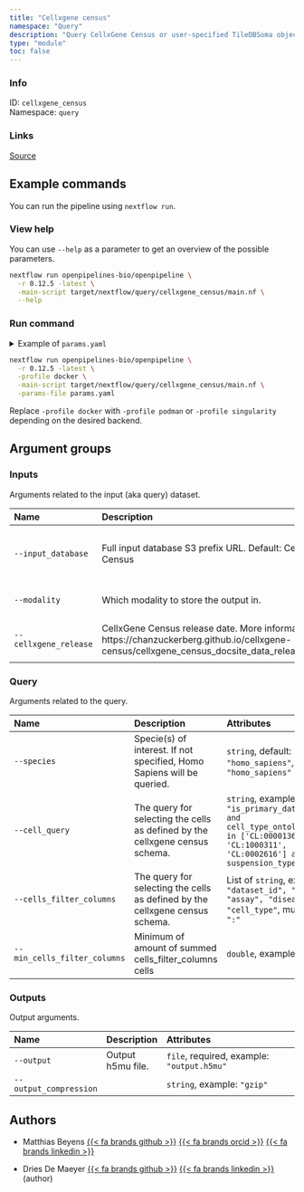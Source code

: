 ```yaml
---
title: "Cellxgene census"
namespace: "Query"
description: "Query CellxGene Census or user-specified TileDBSoma object, and eventually fetch cell and gene metadata or/and expression counts."
type: "module"
toc: false
---
```


::: {.column-margin}

### Info

ID: `cellxgene_census`  
Namespace: `query`

### Links
[Source](https://github.com/openpipelines-bio/openpipeline/blob/0.12.5/./src/query/cellxgene_census){.btn-action .btn-sm .btn-info .btn role="button"}

:::



## Example commands

You can run the pipeline using `nextflow run`.

### View help

You can use `--help` as a parameter to get an overview of the possible parameters.

```bash
nextflow run openpipelines-bio/openpipeline \
  -r 0.12.5 -latest \
  -main-script target/nextflow/query/cellxgene_census/main.nf \
  --help
```

### Run command

<details>
<summary>Example of `params.yaml`</summary>
```yaml
# Inputs
input_database: "CellxGene"
modality: "rna"
cellxgene_release: "2023-05-15"

# Outputs
# output: "$id.$key.output.h5mu"
# output_compression: "gzip"

# Query
species: "homo_sapiens"
# cell_query: "is_primary_data == True and cell_type_ontology_term_id in ['CL:0000136', 'CL:1000311', 'CL:0002616'] and suspension_type == 'cell'"
# cells_filter_columns: ["dataset_id", "tissue", "assay", "disease", "cell_type"]
# min_cells_filter_columns: 100

# Nextflow input-output arguments
publish_dir: # please fill in - example: "output/"
# param_list: "my_params.yaml"
```
</details>

```bash
nextflow run openpipelines-bio/openpipeline \
  -r 0.12.5 -latest \
  -profile docker \
  -main-script target/nextflow/query/cellxgene_census/main.nf \
  -params-file params.yaml
```

:::{.callout-note}
Replace `-profile docker` with `-profile podman` or `-profile singularity` depending on the desired backend.
:::

## Argument groups

### Inputs

Arguments related to the input (aka query) dataset.


|Name                  |Description                                                                                                                                        |Attributes                                           |
|:---------------------|:--------------------------------------------------------------------------------------------------------------------------------------------------|:----------------------------------------------------|
|`--input_database`    |Full input database S3 prefix URL. Default: CellxGene Census                                                                                       |`string`, default: `"CellxGene"`, example: `"s3://"` |
|`--modality`          |Which modality to store the output in.                                                                                                             |`string`, default: `"rna"`                           |
|`--cellxgene_release` |CellxGene Census release date. More information: https://chanzuckerberg.github.io/cellxgene-census/cellxgene_census_docsite_data_release_info.html |`string`, default: `"2023-05-15"`                    |


### Query

Arguments related to the query.


|Name                         |Description                                                                  |Attributes                                                                                                                                                |
|:----------------------------|:----------------------------------------------------------------------------|:---------------------------------------------------------------------------------------------------------------------------------------------------------|
|`--species`                  |Specie(s) of interest. If not specified, Homo Sapiens will be queried.       |`string`, default: `"homo_sapiens"`, example: `"homo_sapiens"`                                                                                            |
|`--cell_query`               |The query for selecting the cells as defined by the cellxgene census schema. |`string`, example: `"is_primary_data == True and cell_type_ontology_term_id in ['CL:0000136', 'CL:1000311', 'CL:0002616'] and suspension_type == 'cell'"` |
|`--cells_filter_columns`     |The query for selecting the cells as defined by the cellxgene census schema. |List of `string`, example: `"dataset_id", "tissue", "assay", "disease", "cell_type"`, multiple_sep: `":"`                                                 |
|`--min_cells_filter_columns` |Minimum of amount of summed cells_filter_columns cells                       |`double`, example: `100`                                                                                                                                  |


### Outputs

Output arguments.


|Name                   |Description       |Attributes                                 |
|:----------------------|:-----------------|:------------------------------------------|
|`--output`             |Output h5mu file. |`file`, required, example: `"output.h5mu"` |
|`--output_compression` |                  |`string`, example: `"gzip"`                |

## Authors


  * Matthias Beyens [{{< fa brands github >}}](https://github.com/MatthiasBeyens) [{{< fa brands orcid >}}](https://orcid.org/0000-0003-3304-0706) [{{< fa brands linkedin >}}](https://linkedin.com/in/mbeyens)

  * Dries De Maeyer [{{< fa brands github >}}](https://github.com/ddemaeyer) [{{< fa brands linkedin >}}](https://linkedin.com/in/dries-de-maeyer-b46a814) (author)

